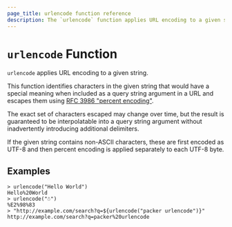 ```yaml
---
page_title: urlencode function reference
description: The `urlencode` function applies URL encoding to a given string. Learn how to use the `urlencode` function in Packer templates.
---
```


# `urlencode` Function

`urlencode` applies URL encoding to a given string.

This function identifies characters in the given string that would have a
special meaning when included as a query string argument in a URL and
escapes them using
[RFC 3986 "percent encoding"](https://tools.ietf.org/html/rfc3986#section-2.1).

The exact set of characters escaped may change over time, but the result
is guaranteed to be interpolatable into a query string argument without
inadvertently introducing additional delimiters.

If the given string contains non-ASCII characters, these are first encoded as
UTF-8 and then percent encoding is applied separately to each UTF-8 byte.

## Examples

```shell-session
> urlencode("Hello World")
Hello%20World
> urlencode("☃")
%E2%98%83
> "http://example.com/search?q=${urlencode("packer urlencode")}"
http://example.com/search?q=packer%20urlencode
```
